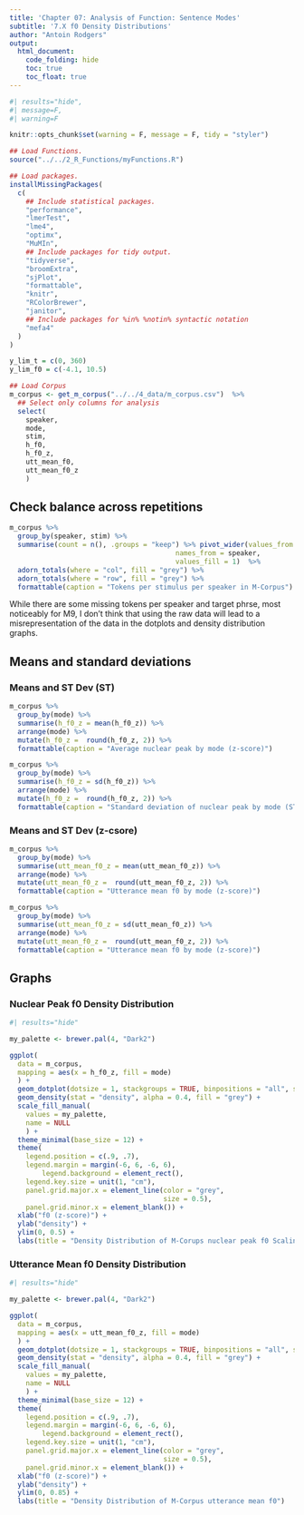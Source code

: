 ```yaml
---
title: 'Chapter 07: Analysis of Function: Sentence Modes'
subtitle: '7.X f0 Density Distributions'
author: "Antoin Rodgers"
output:
  html_document:
    code_folding: hide
    toc: true
    toc_float: true
---
```


```r
#| results="hide",
#| message=F,
#| warning=F

knitr::opts_chunk$set(warning = F, message = F, tidy = "styler")

## Load Functions.
source("../../2_R_Functions/myFunctions.R") 

## Load packages.
installMissingPackages(
  c(
    ## Include statistical packages.
    "performance",
    "lmerTest",
    "lme4",
    "optimx",
    "MuMIn",
    ## Include packages for tidy output.
    "tidyverse",
    "broomExtra",
    "sjPlot",
    "formattable",
    "knitr",
    "RColorBrewer",
    "janitor",
    ## Include packages for %in% %notin% syntactic notation
    "mefa4"
  )
)

y_lim_t = c(0, 360)
y_lim_f0 = c(-4.1, 10.5)

```


```r

## Load Corpus
m_corpus <- get_m_corpus("../../4_data/m_corpus.csv")  %>%
  ## Select only columns for analysis
  select(
    speaker,
    mode,
    stim,
    h_f0,
    h_f0_z,
    utt_mean_f0,
    utt_mean_f0_z
    )
```

## Check balance across repetitions

```r
m_corpus %>%
  group_by(speaker, stim) %>%
  summarise(count = n(), .groups = "keep") %>% pivot_wider(values_from = count,
                                         names_from = speaker,
                                         values_fill = 1)  %>% 
  adorn_totals(where = "col", fill = "grey") %>%
  adorn_totals(where = "row", fill = "grey") %>%
  formattable(caption = "Tokens per stimulus per speaker in M-Corpus")

```

While there are some missing tokens per speaker and target phrse, most noticeably for M9, I don't think that using the raw data will lead to a misrepresentation of the data in the dotplots and density distribution graphs.

## Means and standard deviations {.tabset}

### Means and ST Dev (ST)
```r

m_corpus %>%
  group_by(mode) %>%
  summarise(h_f0_z = mean(h_f0_z)) %>% 
  arrange(mode) %>%
  mutate(h_f0_z =  round(h_f0_z, 2)) %>% 
  formattable(caption = "Average nuclear peak by mode (z-score)")

m_corpus %>%
  group_by(mode) %>%
  summarise(h_f0_z = sd(h_f0_z)) %>% 
  arrange(mode) %>%
  mutate(h_f0_z =  round(h_f0_z, 2)) %>% 
  formattable(caption = "Standard deviation of nuclear peak by mode (ST)")
```

### Means and ST Dev (z-csore)
```r

m_corpus %>%
  group_by(mode) %>%
  summarise(utt_mean_f0_z = mean(utt_mean_f0_z)) %>% 
  arrange(mode) %>%
  mutate(utt_mean_f0_z =  round(utt_mean_f0_z, 2)) %>% 
  formattable(caption = "Utterance mean f0 by mode (z-score)")

m_corpus %>%
  group_by(mode) %>%
  summarise(utt_mean_f0_z = sd(utt_mean_f0_z)) %>% 
  arrange(mode) %>%
  mutate(utt_mean_f0_z =  round(utt_mean_f0_z, 2)) %>% 
  formattable(caption = "Utterance mean f0 by mode (z-score)")
```
## Graphs {.tabset}

### Nuclear Peak f0 Density Distribution

```r
#| results="hide"

my_palette <- brewer.pal(4, "Dark2")

ggplot(
  data = m_corpus,
  mapping = aes(x = h_f0_z, fill = mode)
  ) +
  geom_dotplot(dotsize = 1, stackgroups = TRUE, binpositions = "all", stackratio = 0.185) +
  geom_density(stat = "density", alpha = 0.4, fill = "grey") +
  scale_fill_manual(
    values = my_palette,
    name = NULL
    ) +
  theme_minimal(base_size = 12) +
  theme(
    legend.position = c(.9, .7),
    legend.margin = margin(-6, 6, -6, 6),
        legend.background = element_rect(),
    legend.key.size = unit(1, "cm"),
    panel.grid.major.x = element_line(color = "grey",
                                      size = 0.5),
    panel.grid.minor.x = element_blank()) +
  xlab("f0 (z-score)") +
  ylab("density") +
  ylim(0, 0.5) +
  labs(title = "Density Distribution of M-Corups nuclear peak f0 Scaling")


```


### Utterance Mean f0 Density Distribution

```r
#| results="hide"

my_palette <- brewer.pal(4, "Dark2")

ggplot(
  data = m_corpus,
  mapping = aes(x = utt_mean_f0_z, fill = mode)
  ) +
  geom_dotplot(dotsize = 1, stackgroups = TRUE, binpositions = "all", stackratio = 0.22) +
  geom_density(stat = "density", alpha = 0.4, fill = "grey") +
  scale_fill_manual(
    values = my_palette,
    name = NULL
    ) +
  theme_minimal(base_size = 12) +
  theme(
    legend.position = c(.9, .7),
    legend.margin = margin(-6, 6, -6, 6),
        legend.background = element_rect(),
    legend.key.size = unit(1, "cm"),
    panel.grid.major.x = element_line(color = "grey",
                                      size = 0.5),
    panel.grid.minor.x = element_blank()) +
  xlab("f0 (z-score)") +
  ylab("density") +
  ylim(0, 0.85) +
  labs(title = "Density Distribution of M-Corpus utterance mean f0")


```
